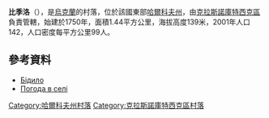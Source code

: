 {{coord|49|59|0|N|35|20|49|E|scale:100000_region:UA|display=title}}

'''比季洛'''（{{lang-uk|Бідило}}），是[[烏克蘭|烏克蘭]]的村落，位於該國東部[[哈爾科夫州|哈爾科夫州]]，由[[克拉斯諾庫特西克區|克拉斯諾庫特西克區]]負責管轄，始建於1750年，面積1.44平方公里，海拔高度139米，2001年人口142，人口密度每平方公里99人。

==參考資料==
* [http://w1.c1.rada.gov.ua/pls/z7502/A005?rdat1=09.01.2009&rf7571=33530 Бідило]{{dead link|date=2018年3月 |bot=InternetArchiveBot |fix-attempted=yes }}
* [http://weather.in.ua/ua/har'kovskaja/1177 Погода в селі] {{Wayback|url=http://weather.in.ua/ua/har%27kovskaja/1177 |date=20160323015610 }}

{{DEFAULTSORT:Бідило}}
[[Category:哈爾科夫州村落|Category:哈爾科夫州村落]]
[[Category:克拉斯諾庫特西克區村落|Category:克拉斯諾庫特西克區村落]]


{{Kharkiv-geo-stub}}